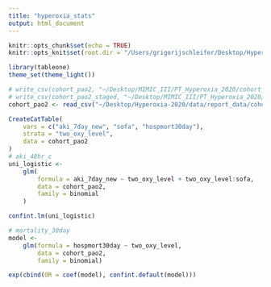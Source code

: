 ```yaml
---
title: "hyperoxia_stats"
output: html_document
---
```


```r
knitr::opts_chunk$set(echo = TRUE)
knitr::opts_knit$set(root.dir = "/Users/grigorijschleifer/Desktop/Hyperoxia-2020/data/")
```

```r
library(tableone)
theme_set(theme_light())
```

```r
# write_csv(cohort_pao2, "~/Desktop/MIMIC_III/PT_Hyperoxia_2020/cohort_pao2.csv")
# write_csv(cohort_pao2_staged, "~/Desktop/MIMIC_III/PT_Hyperoxia_2020/cohort_pao2_staged.csv")
cohort_pao2 <- read_csv("~/Desktop/Hyperoxia-2020/data/report_data/cohort_pao2.csv")
```

```r
CreateCatTable(
    vars = c("aki_7day_new", "sofa", "hospmort30day"),
    strata = "two_oxy_level",
    data = cohort_pao2
)
# aki_48hr_c
uni_logistic <-
    glm(
        formula = aki_7day_new ~ two_oxy_level + two_oxy_level:sofa,
        data = cohort_pao2,
        family = binomial
    )

confint.lm(uni_logistic)

# mortality_30day
model <-
    glm(formula = hospmort30day ~ two_oxy_level,
        data = cohort_pao2,
        family = binomial)

exp(cbind(OR = coef(model), confint.default(model)))
```

